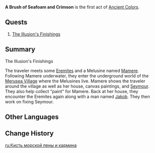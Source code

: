 {{Act Infobox
|image          = Fontaine Chapter.png
|type           = World
|chapter        = Ancient Colors
|actNum         = I
|next           = A Gradient of Dreams and Ochre
}}
'''A Brush of Seafoam and Crimson''' is the first act of [[Ancient Colors]].

==Quests==
# [[The Illusion's Finishings]]

==Summary==
;The Illusion's Finishings
The traveler meets some [[Eremites]] and a Melusine named [[Mamere]]. Following Mamere underwater, they enter the underground world of the [[Merusea Village]] where the Melusines live. Mamere shows the traveler around the village as well as her house, canvas paintings, and [[Seymour]]. They also help collect "paint" for Mamere. Back at her house, they encounter the Eremites again along with a man named [[Jakob]]. They then work on fixing Seymour.

==Other Languages==
{{Other Languages
|en      = A Brush of Seafoam and Crimson
|zhs     = 海沫与流红的绘染
|zhs_rm  = Hǎimò yǔ Liúhóng de Huìrǎn
|zht     = 海沫與流紅的繪染
|zht_rm  = Hǎimò yǔ Liúhóng de Huìrǎn
|zh_tl   = 
|ja      = シーフォームとクリムゾンの描染
|ja_rm   = Shiifoomu to Kurimuzon no Kakizome
|ja_tl   = 
|ko      = 바다 거품과 낙화의 브러시
|ko_rm   = Bada Geopumgwa Nakhwa-ui Beureosi
|ko_tl   = Sea Faoms and Brush of Falling Flowers
|es      = Una pincelada en el mar carmesí
|es_tl   = A Brushstroke in the Crimson Sea
|fr      = Un pinceau d'écume et d'écarlate
|fr_tl   = A Brush of Seafoam and Scarlet
|ru      = Кисть морской пены и кармина
|ru_tl   = A Brush of Seafoam and Carmine
|th      = การแต้มฟองสมุทรและสีชาด
|th_rm   = 
|th_tl   = 
|vi      = Tranh Vẽ Đỏ Thẫm Và Bọt Biển
|vi_tl   = 
|de      = Meeresschaum und blutrote Färbung
|de_tl   = Seafoam and Crimson Hue
|id      = Lukisan Merah dan Gelembung Laut
|id_tl   = The Red Painting and the Seafoam
|pt      = Espuma do Mar e uma Pincelada Carmesim
|pt_tl   = 
|tr      = Deniz Köpüğü ve Kızıllık
|tr_tl   = 
|it      = Una pennellata di spuma di mare e cremisi
|it_tl   = A Brushstroke of Seafoam and Crimson
}}

==Change History==
{{Change History|4.0}}

[[ru:Кисть морской пены и кармина]]